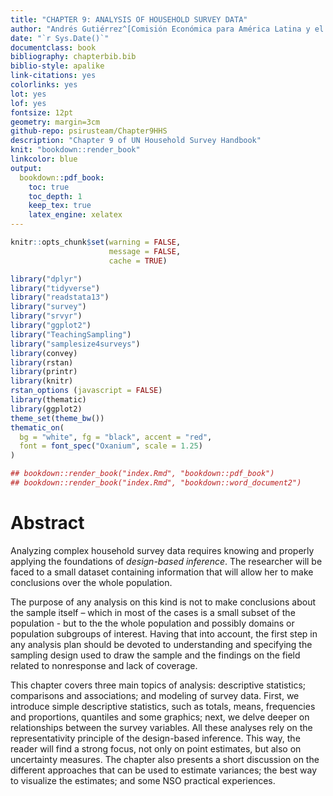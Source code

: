 ```yaml
---
title: "CHAPTER 9: ANALYSIS OF HOUSEHOLD SURVEY DATA"
author: "Andrés Gutiérrez^[Comisión Económica para América Latina y el Caribe (CEPAL) -  andres.gutierrez@cepal.org], Pedro Luis do Nascimento Silva^[SCIENCE, pedronsilva@gmail.com]"
date: "`r Sys.Date()`"
documentclass: book
bibliography: chapterbib.bib
biblio-style: apalike
link-citations: yes
colorlinks: yes
lot: yes
lof: yes
fontsize: 12pt
geometry: margin=3cm
github-repo: psirusteam/Chapter9HHS
description: "Chapter 9 of UN Household Survey Handbook"
knit: "bookdown::render_book"
linkcolor: blue
output: 
  bookdown::pdf_book:
    toc: true
    toc_depth: 1
    keep_tex: true
    latex_engine: xelatex
---
```



```r
knitr::opts_chunk$set(warning = FALSE, 
                      message = FALSE,
                      cache = TRUE)

library("dplyr")
library("tidyverse")
library("readstata13") 
library("survey")
library("srvyr")
library("ggplot2")
library("TeachingSampling")
library("samplesize4surveys")
library(convey)
library(rstan)
library(printr)
library(knitr)
rstan_options (javascript = FALSE)
library(thematic)
library(ggplot2) 
theme_set(theme_bw())
thematic_on(
  bg = "white", fg = "black", accent = "red",
  font = font_spec("Oxanium", scale = 1.25)
)

## bookdown::render_book("index.Rmd", "bookdown::pdf_book")
## bookdown::render_book("index.Rmd", "bookdown::word_document2")
```

# Abstract {-}

Analyzing complex household survey data requires knowing and properly applying the foundations of *design-based inference*. The researcher will be faced to a small dataset containing information that will allow her to make conclusions over the whole population. 

The purpose of any analysis on this kind is not to make conclusions about the sample itself – which in most of the cases is a small subset of the population - but to the the whole population and possibly domains or population subgroups of interest. Having that into account, the first step in any analysis plan should be devoted to understanding and specifying the sampling design used to draw the sample and the findings on the field related to nonresponse and lack of coverage. 

This chapter covers three main topics of analysis: descriptive statistics; comparisons and associations; and modeling of survey data. First, we introduce simple descriptive statistics, such as totals, means, frequencies and proportions, quantiles and some graphics; next, we delve deeper on relationships between the survey variables. All these analyses rely on the representativity principle of the design-based inference. This way, the reader will find a strong focus, not only on point estimates, but also on uncertainty measures. The chapter also presents a short discussion on the different approaches that can be used to estimate variances; the best way to visualize the estimates; and some NSO practical experiences.